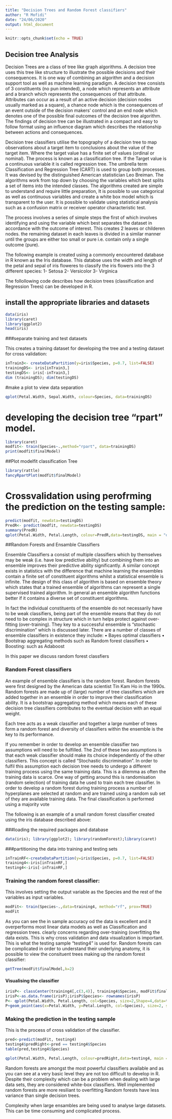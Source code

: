 ```yaml
---
title: "Decision Trees and Random Forest classifiers"
author: "R Mofidi"
date: "24/06/2020"
output: html_document
---
```


```r
knitr::opts_chunk$set(echo = TRUE)
```

## Decision tree Analysis
Decision Trees are a class of tree like graph algorithms. A decision tree uses this tree like structure to illustrate the possible decisions and their consequences. It is one way of combining an algorithm and a decision support tool as well as machine learning paradigm.  A decision tree consists of 3 constituents (no pun intended), a node which represents an attribute and a branch which represents the consequences of that attribute. Attributes can occur as a result of an active decision (decision nodes usually marked as a square), a chance node which is the consequences of an event outside of the decision makers’ control and an end node which denotes one of the possible final outcomes of the decision tree algorithm. The findings of decision tree can be illustrated in a compact and easy to follow format using an influence diagram which describes the relationship between actions and consequences.

Decision tree classifiers utilise the topography of a decision tree to map observations about a target item to conclusions about the value of the target item. Where the target value has a finite set of values (ordinal or nominal). The process is known as a classification tree. If the Target value is a continuous variable it is called regression tree. The umbrella term Classification and Regression Tree (CART) is used to group both processes. It was devised by the distinguished American statistician Leo Breiman. The algorithms work from top down by choosing the variables which best splits a set of items into the intended classes. The algorithms created are simple to understand and require little preparation, It is possible to use categorical as well as continuous variables and create a white box model which is transparent to the user. It is possible to validate using statistical analysis such as a confusion matrix or receiver operator characteristic test.

The process involves a series of simple steps the first of which involves identifying and using the variable which best separates the dataset in accordance with the outcome of interest. This creates 2 leaves or childeren nodes. the remaining dataset in each leaves is divided in a similar manner until the groups are  either too small or pure i.e. contain only a single outcome (pure). 

The following example is created using a commonly encountered database in R known as the Iris database. This databse uses the width and length of the petal and sepal of iris floweres to classify the iris flowers into the 3 different species:
1- Setosa
2- Versicolor
3- 	Virginica

The follollowing code describes how decision trees (classification and Regression Trees) can be developed in R. 

## install the appropriate libraries and datasets

```r
data(iris)
library(caret)
library(ggplot2)
head(iris)
```

###separate training and test datasets

This creates a training dataset for developing the tree and a testing dataset for cross validation:

```r
inTrain3<- createDataPartition(y=iris$Species, p=0.7, list=FALSE)
trainingDS<- iris[inTrain3,]
testingDS<- iris[-inTrain3,]
dim (trainingDS); dim(testingDS)
```

#make a plot to view data separation
```r
qplot(Petal.Width, Sepal.Width, colour=Species, data=trainingDS)
```

# developing the decision tree "rpart" model.
```r
library(caret)
modfit<- train(Species~.,method="rpart", data=trainingDS)
print(modfit$finalModel)
```

##Plot modelfit classification Tree
```r
library(rattle)
fancyRpartPlot(modfit$finalModel)
```

# Crossvalidation using perofrming the prediction on the testing sample:

```r
predict(modfit, newdata=testingDS)
PredR<- predict(modfit, newdata=testingDS)
summary(PredR)
qplot(Petal.Width, Petal.Length, colour=PredR,data=testingDS, main = "out of sample accuracy")

```

##Random Forests and Ensamble Classifiers

Ensemble Classifiers a consist of multiple classifiers which by themselves may be weak (i.e. have low predictive ability) but combining them into an ensemble improves their predictive ability significantly.  A similar concept exists in statistics with the difference that machine learning the ensembles contain a finite set of constituent algorithms whilst a statistical ensemble is infinite. The design of this class of algorithm is based on ensemble theory which states that a trained ensemble of algorithms can represent a single supervised trained algorithm. In general an ensemble algorithm functions better if it contains a diverse set of constituent algorithms. 

In fact the individual constituents of the ensemble do not necessarily have to be weak classifiers, being part of the ensemble means that they do not need to be complex in structure which in turn helps protect against over-fitting (over-training). They key to a successful ensemble is “stochastic discrimination” which is discussed later. There are a number of classes of ensemble classifiers in existence they include:
•	Bayes optimal classifiers
•	Bootstrap aggregating methods such as Random forest classifiers
•	Boosting: such as Adaboost 

In this paper we discuss random forest classfiers

### Random Forest classifiers

An example of ensemble classifiers is the random forest. Random forests were first designed by the American data scientist Tin Kam Ho in the 1990s. Random forests are made up of (large) number of tree classifiers which are added together in an ensemble in order to improve their classification ability. It is a bootstrap aggregating method which means each of these decision tree classifiers contributes to the eventual decision with an equal weight. 

Each tree acts as a weak classifier and together a large number of trees form a random forest and diversity of classifiers within the ensemble is the key to its performance. 

 If you remember in order to develop an ensemble classifier two assumptions will need to be fulfilled. The 2nd of these two assumptions is that each weak classifier should make its choice independently of the other classifiers. This concept is called “Stochastic discrimination”.  In order to fulfil this assumption each decision tree needs to undergo a different training process using the same training data.  This is a dilemma as often the training data is scarce.  One way of getting around this is randomisation (random selection) of training data he used to train each tree classifier.  In order to develop a random forest during training process a number of hyperplanes are selected at random and are trained using a random sub set of they are available training data.  The final classification is performed using a majority vote

The following is an example of a small random forest classifier created using the iris database described above:

###loading the required packages and database
```r
data(iris); library(ggplot2); library(randomForest);library(caret)
```

###partitioning the data into training and testing sets
```r
inTrainRF<-createDataPartition(y=iris$Species, p=0.7, list=FALSE)
training4<-iris[inTrainRF,]
testing4<-iris[-inTrainRF,]
```

### Training the random forest classifier:
This involves setting the output variable as the Species and the rest of the variables as input variables. 
```r
modFit<- train(Species~.,data=training4, method="rf", prox=TRUE)
modFit
```

As you can see the in sample accuracy od the data is excellent and it overperforms most linear data models as well as Classification and regression  trees. clearly concerns regarding over-training (overfitting the data exists. This is why cross validation and data visualization is important. This is what the testing sample "testing4" is used for. 
Random forests can be complicated in order to understand their underlying anatomy, it is possible to view the consituent trees making up the random forest classifier:

```r
getTree(modFit$finalModel,k=2)
```

#### Visualising the classifier

```r
irisP<- classCenter(training4[,c(3,4)], training4$Species, modFit$finalModel$prox)
irisP<-as.data.frame(irisP);irisP$Species<- rownames(irisP)
P<- qplot(Petal.Width, Petal.Length, col=Species, size=2,Shape=4,data=training4)
P+geom_point(aes(x=Petal.Width, y=Petal.Length, col=Species), size=2, shape=4, data=irisP)
```

### Making the prediction in the testing sample
This is the process of cross validation of the classifier. 

```r
pred<-predict(modFit, testing4) 
testing4$predRight<-pred == testing4$Species
table(pred,testing4$Species)
```


```r
qplot(Petal.Width, Petal.Length, colour=predRight,data=testing4, main = "out of sample accuracy of the Random Forest classifier")
```

Random forests are amongst the most powerful classifiers available and as you can see at a very basic level they are not too difficult to develop in R. Despite their complexity which can be a problem when dealing with large data sets, they are considered white-box classifiers. Well implemented random forests are more resiliant to overfitting Random forests have less variance than single decision trees.  

Complexity when large ensambles are being used to analyse large datasets. This can be time consuming and complicated process. 
